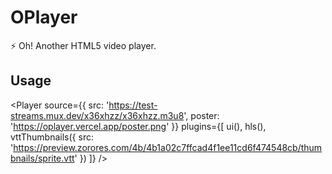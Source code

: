 # OPlayer

⚡ Oh! Another HTML5 video player.

## Usage


<Player
  source={{
    src: 'https://test-streams.mux.dev/x36xhzz/x36xhzz.m3u8',
    poster: 'https://oplayer.vercel.app/poster.png'
  }}
  plugins={[
    ui(),
    hls(),
    vttThumbnails({
      src: 'https://preview.zorores.com/4b/4b1a02c7ffcad4f1ee11cd6f474548cb/thumbnails/sprite.vtt'
    })
  ]}
/>
